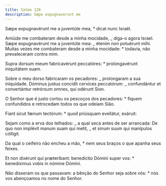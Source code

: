 ```yaml
---
title: Salmo 128
description: Sæpe expugnaverunt me
---
```


<div class="side-by-side not-content">

Sæpe expugnavérunt me a juventúte mea, \* dicat nunc Israël.

Amiúde me combateram desde a minha mocidade, _ diga-o agora Israel. Sæpe expugnavérunt me a juventúte mea: _ étenim non potuérunt mihi. Muitas vezes me combateram desde a minha mocidade: \* todavia, não prevaleceram contra mim.

Supra dorsum meum fabricavérunt peccatóres: \* prolongavérunt iniquitátem suam.

Sobre o meu dorso fabricaram os pecadores: _ prolongaram a sua iniquidade. Dóminus justus concídit cervíces peccatórum: _ confundántur et convertántur retrórsum omnes, qui odérunt Sion.

O Senhor que é justo cortou os pescoços dos pecadores: \* fiquem confundidos e retrocedam todos os que odeiam Sião.

Fiant sicut fænum tectórum: \* quod priúsquam evellátur, exáruit:

Sejam como a erva dos telhados: _ a qual seca antes de ser arrancada: De quo non implévit manum suam qui metit, _ et sinum suum qui manípulos cólligit.

Da qual o ceifeiro não encheu a mão, \* nem seus braços o que apanha seus feixes.

Et non dixérunt qui præteríbant: benedíctio Dómini super vos: \* benedíximus vobis in nómine Dómini.

Não disseram os que passavam: a bênção do Senhor seja sobre vós: \* nós vos abençoamos no nome do Senhor.

</div>
